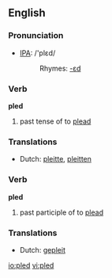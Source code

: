 ==English==

=== Pronunciation ===
*[[w:IPA|IPA]]: /'plεd/
*:Rhymes: [[Rhymes:English:-ɛd|-ɛd]]

=== Verb ===
'''pled'''

# past tense of to [[plead]]

=== Translations ===
*Dutch: [[pleitte]], [[pleitten]]

=== Verb ===

'''pled'''

# past participle of to [[plead]]

=== Translations ===
*Dutch: [[gepleit]]

[[io:pled]]
[[vi:pled]]